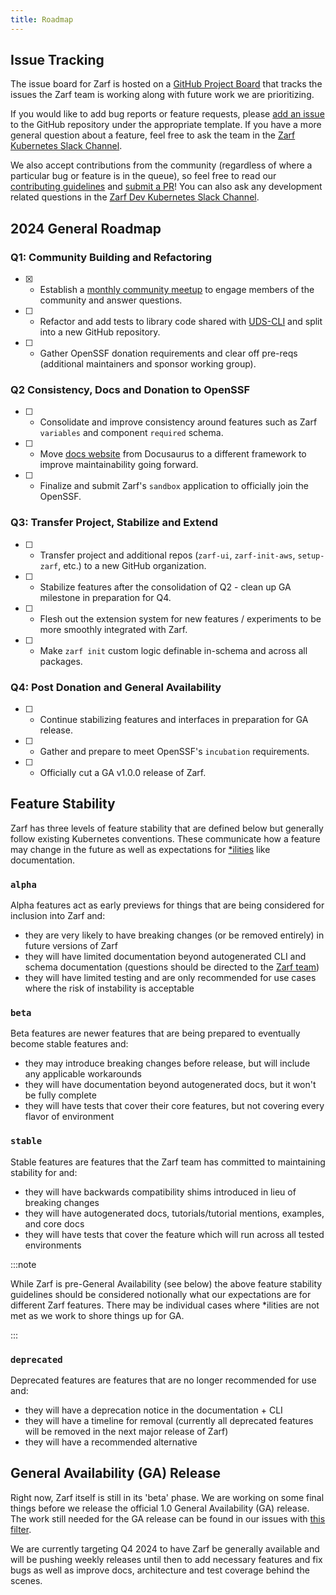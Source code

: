 ```yaml
---
title: Roadmap
---
```


## Issue Tracking

The issue board for Zarf is hosted on a [GitHub Project Board](https://github.com/orgs/zarf-dev/projects/1) that tracks the issues the Zarf team is working along with future work we are prioritizing.

If you would like to add bug reports or feature requests, please [add an issue](https://github.com/zarf-dev/zarf/issues) to the GitHub repository under the appropriate template. If you have a more general question about a feature, feel free to ask the team in the [Zarf Kubernetes Slack Channel](https://kubernetes.slack.com/archives/C03B6BJAUJ3).

We also accept contributions from the community (regardless of where a particular bug or feature is in the queue), so feel free to read our [contributing guidelines](/contribute/contributor-guide) and [submit a PR](https://github.com/zarf-dev/zarf/pulls)!  You can also ask any development related questions in the [Zarf Dev Kubernetes Slack Channel](https://kubernetes.slack.com/archives/C03BP9Z3CMA).

## 2024 General Roadmap

### Q1: Community Building and Refactoring

- [X] - Establish a [monthly community meetup](https://github.com/zarf-dev/zarf/issues/2202) to engage members of the community and answer questions.
- [ ] - Refactor and add tests to library code shared with [UDS-CLI](https://github.com/zarf-dev/uds-cli) and split into a new GitHub repository.
- [ ] - Gather OpenSSF donation requirements and clear off pre-reqs (additional maintainers and sponsor working group).

### Q2 Consistency, Docs and Donation to OpenSSF

- [ ] - Consolidate and improve consistency around features such as Zarf `variables` and component `required` schema.
- [ ] - Move [docs website](https://docs.zarf.dev) from Docusaurus to a different framework to improve maintainability going forward.
- [ ] - Finalize and submit Zarf's `sandbox` application to officially join the OpenSSF.

### Q3: Transfer Project, Stabilize and Extend

- [ ] - Transfer project and additional repos (`zarf-ui`, `zarf-init-aws`, `setup-zarf`, etc.) to a new GitHub organization.
- [ ] - Stabilize features after the consolidation of Q2 - clean up GA milestone in preparation for Q4.
- [ ] - Flesh out the extension system for new features / experiments to be more smoothly integrated with Zarf.
- [ ] - Make `zarf init` custom logic definable in-schema and across all packages.

### Q4: Post Donation and General Availability

- [ ] - Continue stabilizing features and interfaces in preparation for GA release.
- [ ] - Gather and prepare to meet OpenSSF's `incubation` requirements.
- [ ] - Officially cut a GA v1.0.0 release of Zarf.

## Feature Stability

Zarf has three levels of feature stability that are defined below but generally follow existing Kubernetes conventions. These communicate how a feature may change in the future as well as expectations for [\*ilities](https://en.wiktionary.org/wiki/ility) like documentation.

### `alpha`

Alpha features act as early previews for things that are being considered for inclusion into Zarf and:

- they are very likely to have breaking changes (or be removed entirely) in future versions of Zarf
- they will have limited documentation beyond autogenerated CLI and schema documentation (questions should be directed to the [Zarf team](https://kubernetes.slack.com/archives/C03B6BJAUJ3))
- they will have limited testing and are only recommended for use cases where the risk of instability is acceptable

### `beta`

Beta features are newer features that are being prepared to eventually become stable features and:

- they may introduce breaking changes before release, but will include any applicable workarounds
- they will have documentation beyond autogenerated docs, but it won't be fully complete
- they will have tests that cover their core features, but not covering every flavor of environment

### `stable`

Stable features are features that the Zarf team has committed to maintaining stability for and:

- they will have backwards compatibility shims introduced in lieu of breaking changes
- they will have autogenerated docs, tutorials/tutorial mentions, examples, and core docs
- they will have tests that cover the feature which will run across all tested environments

:::note

While Zarf is pre-General Availability (see below) the above feature stability guidelines should be considered notionally what our expectations are for different Zarf features. There may be individual cases where \*ilities are not met as we work to shore things up for GA.

:::

### `deprecated`

Deprecated features are features that are no longer recommended for use and:

- they will have a deprecation notice in the documentation + CLI
- they will have a timeline for removal (currently all deprecated features will be removed in the next major release of Zarf)
- they will have a recommended alternative

## General Availability (GA) Release

Right now, Zarf itself is still in its 'beta' phase. We are working on some final things before we release the official 1.0 General Availability (GA) release. The work still needed for the GA release can be found in our issues with [this filter](https://github.com/zarf-dev/zarf/issues?q=is%3Aopen+is%3Aissue+label%3Aga).

We are currently targeting Q4 2024 to have Zarf be generally available and will be pushing weekly releases until then to add necessary features and fix bugs as well as improve docs, architecture and test coverage behind the scenes.
